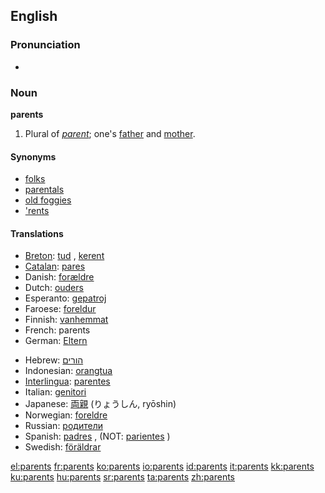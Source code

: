 ==English==

===Pronunciation===
*{{audio|en-us-parents.ogg|Audio (US)}}

===Noun===
'''parents''' {{p}}

# Plural of ''[[parent]]''; one's [[father]] and [[mother]].

====Synonyms====
*[[folks]]
*[[parentals]]
*[[old foggies]]
*[['rents]]

====Translations====
{{top}}
*[[Breton]]: [[tud]] {{p}}, [[kerent]] {{p}}
*[[Catalan]]: [[pares]] {{m|p}}
*Danish: [[forældre]] {{c|p}}
*Dutch: [[ouders]] {{m|p}}
*Esperanto: [[gepatroj]] {{p}}
*Faroese: [[foreldur]] {{n|p}}
*Finnish: [[vanhemmat]] {{p}}
*French: parents {{m|p}}
*German: [[Eltern]] {{m|p}}
{{mid}}
*Hebrew: [[הורים]] {{m|p}}
*Indonesian: [[orangtua]]
*[[Interlingua]]: [[parentes]]
*Italian: [[genitori]] {{m|p}}
*Japanese: [[両親]] (りょうしん, ryōshin)
*Norwegian: [[foreldre]] {{p}}
*Russian: [[родители]] {{p}}
*Spanish: [[padres]] {{m|p}}, (NOT: [[pariente]]s {{m|p}})
*Swedish: [[föräldrar]] {{p}}
{{bottom}}

[[el:parents]]
[[fr:parents]]
[[ko:parents]]
[[io:parents]]
[[id:parents]]
[[it:parents]]
[[kk:parents]]
[[ku:parents]]
[[hu:parents]]
[[sr:parents]]
[[ta:parents]]
[[zh:parents]]